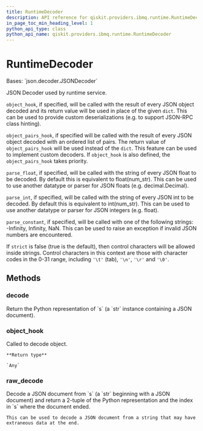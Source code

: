 ```yaml
---
title: RuntimeDecoder
description: API reference for qiskit.providers.ibmq.runtime.RuntimeDecoder
in_page_toc_min_heading_level: 1
python_api_type: class
python_api_name: qiskit.providers.ibmq.runtime.RuntimeDecoder
---
```


# RuntimeDecoder

<Class id="qiskit.providers.ibmq.runtime.RuntimeDecoder" isDedicatedPage={true} github="https://github.com/qiskit/qiskit-ibmq-provider/tree/stable/0.17/qiskit/providers/ibmq/runtime/utils.py" signature="RuntimeDecoder(*args, **kwargs)" modifiers="class">
  Bases: `json.decoder.JSONDecoder`

  JSON Decoder used by runtime service.

  `object_hook`, if specified, will be called with the result of every JSON object decoded and its return value will be used in place of the given `dict`. This can be used to provide custom deserializations (e.g. to support JSON-RPC class hinting).

  `object_pairs_hook`, if specified will be called with the result of every JSON object decoded with an ordered list of pairs. The return value of `object_pairs_hook` will be used instead of the `dict`. This feature can be used to implement custom decoders. If `object_hook` is also defined, the `object_pairs_hook` takes priority.

  `parse_float`, if specified, will be called with the string of every JSON float to be decoded. By default this is equivalent to float(num\_str). This can be used to use another datatype or parser for JSON floats (e.g. decimal.Decimal).

  `parse_int`, if specified, will be called with the string of every JSON int to be decoded. By default this is equivalent to int(num\_str). This can be used to use another datatype or parser for JSON integers (e.g. float).

  `parse_constant`, if specified, will be called with one of the following strings: -Infinity, Infinity, NaN. This can be used to raise an exception if invalid JSON numbers are encountered.

  If `strict` is false (true is the default), then control characters will be allowed inside strings. Control characters in this context are those with character codes in the 0-31 range, including `'\t'` (tab), `'\n'`, `'\r'` and `'\0'`.

  ## Methods

  ### decode

  <Function id="qiskit.providers.ibmq.runtime.RuntimeDecoder.decode" signature="RuntimeDecoder.decode(s, _w=<built-in method match of re.Pattern object>)">
    Return the Python representation of `s` (a `str` instance containing a JSON document).
  </Function>

  ### object\_hook

  <Function id="qiskit.providers.ibmq.runtime.RuntimeDecoder.object_hook" signature="RuntimeDecoder.object_hook(obj)">
    Called to decode object.

    **Return type**

    `Any`
  </Function>

  ### raw\_decode

  <Function id="qiskit.providers.ibmq.runtime.RuntimeDecoder.raw_decode" signature="RuntimeDecoder.raw_decode(s, idx=0)">
    Decode a JSON document from `s` (a `str` beginning with a JSON document) and return a 2-tuple of the Python representation and the index in `s` where the document ended.

    This can be used to decode a JSON document from a string that may have extraneous data at the end.
  </Function>
</Class>

